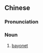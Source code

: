 ==Chinese==
{{zh-forms|s=枪刺}}

===Pronunciation===
{{zh-pron
|m=qiāngcì
|c=coeng1 ci3
|cat=n
}}

===Noun===
{{zh-noun}}

# [[bayonet]]
